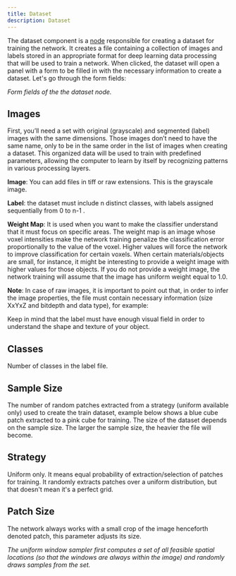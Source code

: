 ```yaml
---
title: Dataset
description: Dataset
---
```



The dataset component is a [node](/docs/concepts/workspace#nodes) responsible
for creating a dataset for training the network. It creates a file containing a
collection of images and labels stored in an appropriate format for deep learning
data processing that will be used to train a network. When clicked, the dataset
will open a panel with a form to be filled in with the necessary information to
create a dataset. Let's go through the form fields:

<ImageZoom
  alt="Dataset Form"
  src={DatasetFormImage}
  className="!my-0 rounded-sm"
  priority
/>
_Form fields of the the dataset node._

## Images

First, you’ll need a set with original (grayscale) and segmented (label) images
with the same dimensions. Those images don’t need to have the same name, only to
be in the same order in the list of images when creating a dataset. This
organized data will be used to train with predefined parameters, allowing the
computer to learn by itself by recognizing patterns in various processing
layers.

**Image**: You can add files in tiff or raw extensions. This is the grayscale
image.

**Label**: the dataset must include n distinct classes, with labels assigned
sequentially from 0 to n-1 .

**Weight Map**: It is used when you want to make the classifier understand that
it must focus on specific areas. The weight map is an image whose voxel
intensities make the network training penalize the classification error
proportionally to the value of the voxel. Higher values will force the network
to improve classification for certain voxels. When certain materials/objects are
small, for instance, it might be interesting to provide a weight image with
higher values for those objects. If you do not provide a weight image, the
network training will assume that the image has uniform weight equal to 1.0.

**Note**: In case of raw images, it is important to point out that, in order to
infer the image properties, the file must contain necessary information (size
XxYxZ and bitdepth and data type), for example:

<Files>
  <File name="this_is_my_float_file_200x200x100_16float.raw" />
  <File name="this_is_my_int_file_200x200x100_32bits.raw" />
  <File name="this_is_my_uint_file_200x200x100_16bits.raw" />
</Files>

<Callout type="warn">
  Keep in mind that the label must have enough visual field in order to
  understand the shape and texture of your object.
</Callout>

## Classes

Number of classes in the label file.

## Sample Size

The number of random patches extracted from a strategy (uniform available only)
used to create the train dataset, example below shows a blue cube patch
extracted to a pink cube for training. The size of the dataset depends on the
sample size. The larger the sample size, the heavier the file will become.

<ImageZoom
  alt="Patches"
  src={PatchesImage}
  className="!my-0 rounded-sm"
  priority
/>

## Strategy

Uniform only. It means equal probability of extraction/selection of patches for
training. It randomly extracts patches over a uniform distribution, but that
doesn't mean it's a perfect grid.

## Patch Size

The network always works with a small crop of the image henceforth denoted
patch, this parameter adjusts its size.

<ImageZoom
  alt="Random Sampling"
  src={RandomSamplingImage}
  className="!my-0 w-full rounded-sm"
  priority
/>
_The uniform window sampler first computes a set of all feasible spatial locations
(so that the windows are always within the image) and randomly draws samples from
the set._
